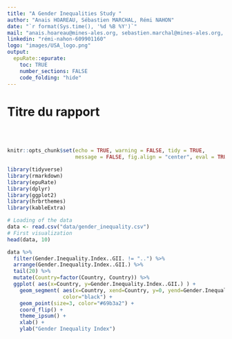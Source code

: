 ```yaml
---
title: "A Gender Inequalities Study "
author: "Anais HOAREAU, Sébastien MARCHAL, Rémi NAHON"
date: "`r format(Sys.time(), '%d %B %Y')`"
mail: "anais.hoareau@mines-ales.org, sebastien.marchal@mines-ales.org, remi.nahon@mines-ales.org"
linkedin: "rémi-nahon-609901160"
logo: "images/USA_logo.png"
output:
  epuRate::epurate:
    toc: TRUE
    number_sections: FALSE
    code_folding: "hide"
---
```


# Titre du rapport

<br><br>

```r
knitr::opts_chunk$set(echo = TRUE, warning = FALSE, tidy = TRUE, 
                      message = FALSE, fig.align = "center", eval = TRUE)
```


```r
library(tidyverse)
library(rmarkdown)    
library(epuRate)      
library(dplyr)
library(ggplot2)
library(hrbrthemes)
library(kableExtra)
```


```r
# Loading of the data
data <- read.csv("data/gender_inequality.csv")
# First visualization
head(data, 10)
```

```r
data %>%
  filter(Gender.Inequality.Index..GII. != "..") %>%
  arrange(Gender.Inequality.Index..GII.) %>%
  tail(20) %>%
  mutate(Country=factor(Country, Country)) %>%
  ggplot( aes(x=Country, y=Gender.Inequality.Index..GII.) ) +
    geom_segment( aes(x=Country, xend=Country, y=0, yend=Gender.Inequality.Index..GII.),
                  color="black") +
    geom_point(size=3, color="#69b3a2") +
    coord_flip() +
    theme_ipsum() +
    xlab() +
    ylab("Gender Inequality Index")
```

```r

```

